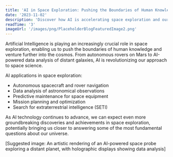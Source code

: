```yaml
---
title: 'AI in Space Exploration: Pushing the Boundaries of Human Knowledge'
date: '2023-11-02'
description: 'Discover how AI is accelerating space exploration and our understanding of the universe.'
readTime: '3'
imageUrl: '/images/png/PlaceholderBlogFeaturedImage2.png'
---
```


Artificial Intelligence is playing an increasingly crucial role in space exploration, enabling us to push the boundaries of human knowledge and venture further into the cosmos. From autonomous rovers on Mars to AI-powered data analysis of distant galaxies, AI is revolutionizing our approach to space science.

AI applications in space exploration:

- Autonomous spacecraft and rover navigation
- Data analysis of astronomical observations
- Predictive maintenance for space equipment
- Mission planning and optimization
- Search for extraterrestrial intelligence (SETI)

As AI technology continues to advance, we can expect even more groundbreaking discoveries and achievements in space exploration, potentially bringing us closer to answering some of the most fundamental questions about our universe.

[Suggested image: An artistic rendering of an AI-powered space probe exploring a distant planet, with holographic displays showing data analysis]
